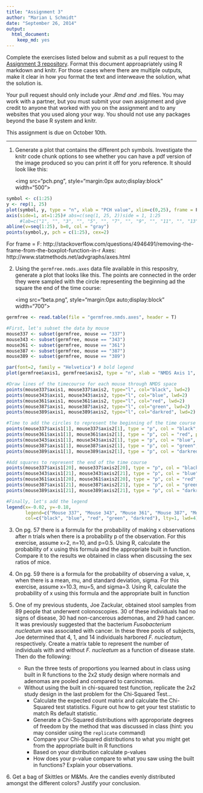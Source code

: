 ```yaml
---
title: "Assignment 3"
author: "Marian L Schmidt"
date: "September 26, 2014"
output:
  html_document:
    keep_md: yes
---
```


Complete the exercises listed below and submit as a pull request to the [Assignment 3 repository](http://www.github.com/microbialinformatics/assignment03).  Format this document approapriately using R markdown and knitr. For those cases where there are multiple outputs, make it clear in how you format the text and interweave the solution, what the solution is.

Your pull request should only include your *.Rmd and *.md files. You may work with a partner, but you must submit your own assignment and give credit to anyone that worked with you on the assignment and to any websites that you used along your way. You should not use any packages beyond the base R system and knitr.

This assignment is due on October 10th.

------

1.  Generate a plot that contains the different pch symbols. Investigate the knitr code chunk options to see whether you can have a pdf version of the image produced so you can print it off for yoru reference. It should look like this:

    <img src="pch.png", style="margin:0px auto;display:block" width="500">


```r
symbol <- c(1:25)
y <- rep(1, 25)
plot(symbol, y, type = "n", xlab = "PCH value", xlim=c(0,25), frame = F, yaxt = "n", xaxt="n", ylab="", main="PCH Symbols")
axis(side=1, at=1:25)# abs=c(seq(1, 25, 2))side = 1, 1:25
     #lab=c("1", "", "3", "", "5", "", "7", "", "9", "", "11", "", "13", "", "15", "", "17", "", "19", "", "21", "", "23", "", "25")) 
abline(v=seq(1:25), b=0, col = "gray")
points(symbol,y, pch = c(1:25), cex=2)
```

For frame = F:  http://stackoverflow.com/questions/4946491/removing-the-frame-from-the-boxplot-function-in-r
Axes: http://www.statmethods.net/advgraphs/axes.html




2.  Using the `germfree.nmds.axes` data file available in this respositry, generate a plot that looks like this. The points are connected in the order they were sampled with the circle representing the beginning ad the square the end of the time course:

    <img src="beta.png", style="margin:0px auto;display:block" width="700">


```r
germfree <- read.table(file = "germfree.nmds.axes", header = T)

#First, let's subset the data by mouse
mouse337 <- subset(germfree, mouse == "337")
mouse343 <- subset(germfree, mouse == "343")
mouse361 <- subset(germfree, mouse == "361")
mouse387 <- subset(germfree, mouse == "387")
mouse389 <- subset(germfree, mouse == "389")

par(font=2, family = "Helvetica") # bold legend
plot(germfree$axis1, germfree$axis2, type = "n", xlab = "NMDS Axis 1", ylab = "NMDS Axis 2", font=2, font.lab=2) #bolded axes

#Draw lines of the timecourse for each mouse through NMDS space
points(mouse337$axis1, mouse337$axis2, type="l", col="black", lwd=2)
points(mouse343$axis1, mouse343$axis2, type="l", col="blue", lwd=2)
points(mouse361$axis1, mouse361$axis2, type="l", col="red", lwd=2)
points(mouse387$axis1, mouse387$axis2, type="l", col="green", lwd=2)
points(mouse389$axis1, mouse389$axis2, type="l", col="darkred", lwd=2)

#Time to add the circles to represent the beginning of the time course
points(mouse337$axis1[1], mouse337$axis2[1], type = "p", col = "black", pch=19, cex=2)
points(mouse361$axis1[1], mouse361$axis2[1], type = "p", col = "red", pch=19, cex=2)
points(mouse343$axis1[1], mouse343$axis2[1], type = "p", col = "blue", pch=19, cex=2)
points(mouse387$axis1[1], mouse387$axis2[1], type = "p", col = "green", pch=19, cex=2)
points(mouse389$axis1[1], mouse389$axis2[1], type = "p", col = "darkred", pch=19, cex=2)

#Add squares to represent the end of the time course
points(mouse337$axis1[20], mouse337$axis2[20], type = "p", col = "black", pch=15, cex=2)
points(mouse343$axis1[21], mouse343$axis2[21], type = "p", col = "blue", pch=15, cex=2)
points(mouse361$axis1[20], mouse361$axis2[20], type = "p", col = "red", pch=15, cex=2)
points(mouse387$axis1[21], mouse387$axis2[21], type = "p", col = "green", pch=15, cex=2)
points(mouse389$axis1[21], mouse389$axis2[21], type = "p", col = "darkred", pch=15, cex=2)

#Finally, let's add the legend
legend(x=-0.02, y=-0.18, 
       legend=c("Mouse 337", "Mouse 343", "Mouse 361", "Mouse 387", "Mouse 389"), 
       col=c("black", "blue", "red", "green", "darkred"), lty=1, lwd=4)
```



3.  On pg. 57 there is a formula for the probability of making x observations after n trials when there is a probability p of the observation.  For this exercise, assume x=2, n=10, and p=0.5.  Using R, calculate the probability of x using this formula and the appropriate built in function. Compare it to the results we obtained in class when discussing the sex ratios of mice.


4.  On pg. 59 there is a formula for the probability of observing a value, x, when there is a mean, mu, and standard deviation, sigma.  For this exercise, assume x=10.3, mu=5, and sigma=3.  Using R, calculate the probability of x using this formula and the appropriate built in function


5.  One of my previous students, Joe Zackular, obtained stool samples from 89 people that underwent colonoscopies.  30 of these individuals had no signs of disease, 30 had non-cancerous ademonas, and 29 had cancer.  It was previously suggested that the bacterium *Fusobacterium nucleatum* was associated with cancer.  In these three pools of subjects, Joe determined that 4, 1, and 14 individuals harbored *F. nucleatum*, respectively. Create a matrix table to represent the number of individuals with and without _F. nucleatum_ as a function of disease state.  Then do the following:

    * Run the three tests of proportions you learned about in class using built in R  functions to the 2x2 study design where normals and adenomas are pooled and compared to carcinomas.
    * Without using the built in chi-squared test function, replicate the 2x2 study design in the last problem for the Chi-Squared Test...
      * Calculate the expected count matrix and calculate the Chi-Squared test statistics. Figure out how to get your test statistic to match Rs default statistic.
      *	Generate a Chi-Squared distributions with approporiate degrees of freedom by the method that was discussed in class (hint: you may consider using the `replicate` command)
      * Compare your Chi-Squared distributions to what you might get from the appropriate built in R functions
      * Based on your distribution calculate p-values
      * How does your p-value compare to what you saw using the built in functions? Explain your observations.


6\.  Get a bag of Skittles or M&Ms.  Are the candies evenly distributed amongst the different colors?  Justify your conclusion.

